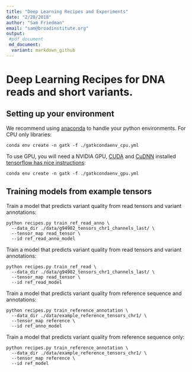 ```yaml
---
title: "Deep Learning Recipes and Experiments"
date: "2/20/2018"
author: "Sam Friedman"
email: "sam@broadinstitute.org"
output:
 #pdf_document
 md_document:
  variant: markdown_github
---
```


# Deep Learning Recipes for DNA reads and short variants.

## Setting up your environment
We recommend using [anaconda](https://conda.io/docs/user-guide/install/index.html) to handle your python environments.
For CPU only libraries:
```
conda env create -n gatk -f ./gatkcondaenv_cpu.yml
```
To use GPU, you will need a NVIDIA GPU, [CUDA](http://docs.nvidia.com/cuda/index.html) and [CuDNN](https://developer.nvidia.com/cudnn) installed [tensorflow has nice instructions](https://www.tensorflow.org/install/install_windows#requirements_to_run_tensorflow_with_gpu_support):
```
conda env create -n gatk -f ./gatkcondaenv_gpu.yml
```


## Training models from example tensors

Train a model that predicts variant quality from read tensors and variant annotations:
```
python recipes.py train_ref_read_anno \
  --data_dir ./data/g94982_tensors_chr1_channels_last/ \
  --tensor_map read_tensor \
  --id ref_read_anno_model
```

Train a model that predicts variant quality from read tensors and variant annotations:
```
python recipes.py train_ref_read \
  --data_dir ./data/g94982_tensors_chr1_channels_last/ \
  --tensor_map read_tensor \
  --id ref_read_model
```

Train a model that predicts variant quality from reference sequence and annotations:
```
python recipes.py train_reference_annotation \
  --data_dir ./data/example_reference_tensors_chr1/ \
  --tensor_map reference \
  --id ref_anno_model
```

Train a model that predicts variant quality from reference sequence only:
```
python recipes.py train_reference_annotation \
  --data_dir ./data/example_reference_tensors_chr1/ \
  --tensor_map reference \
  --id ref_model
```




